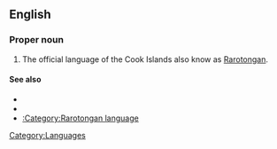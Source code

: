 ==English==

===Proper noun===
{{en-proper noun|sg=[[Cook Islands]] [[Maori]]}}

# The official language of the Cook Islands also know as [[Rarotongan]].

====See also====
* {{ethnologue|code=rar}}
* {{pedialite|Cook Islands Maori}}
* [[:Category:Rarotongan language]]

[[Category:Languages]]